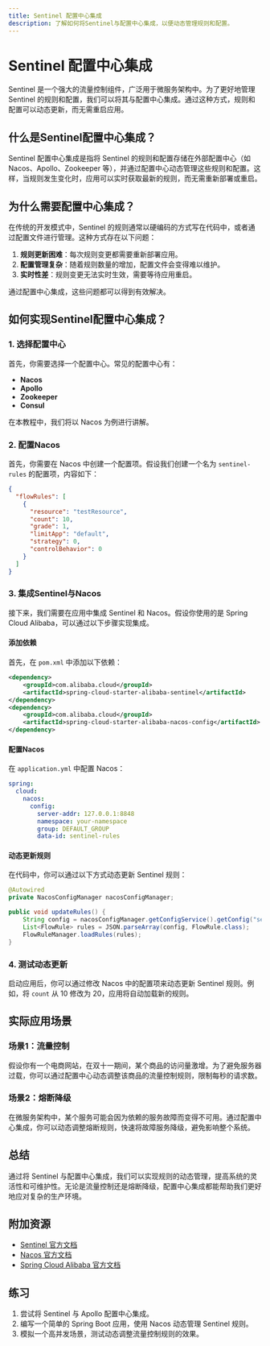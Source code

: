 ```yaml
---
title: Sentinel 配置中心集成
description: 了解如何将Sentinel与配置中心集成，以便动态管理规则和配置。
---
```


# Sentinel 配置中心集成

Sentinel 是一个强大的流量控制组件，广泛用于微服务架构中。为了更好地管理 Sentinel 的规则和配置，我们可以将其与配置中心集成。通过这种方式，规则和配置可以动态更新，而无需重启应用。

## 什么是Sentinel配置中心集成？

Sentinel 配置中心集成是指将 Sentinel 的规则和配置存储在外部配置中心（如 Nacos、Apollo、Zookeeper 等），并通过配置中心动态管理这些规则和配置。这样，当规则发生变化时，应用可以实时获取最新的规则，而无需重新部署或重启。

## 为什么需要配置中心集成？

在传统的开发模式中，Sentinel 的规则通常以硬编码的方式写在代码中，或者通过配置文件进行管理。这种方式存在以下问题：

1. **规则更新困难**：每次规则变更都需要重新部署应用。
2. **配置管理复杂**：随着规则数量的增加，配置文件会变得难以维护。
3. **实时性差**：规则变更无法实时生效，需要等待应用重启。

通过配置中心集成，这些问题都可以得到有效解决。

## 如何实现Sentinel配置中心集成？

### 1. 选择配置中心

首先，你需要选择一个配置中心。常见的配置中心有：

- **Nacos**
- **Apollo**
- **Zookeeper**
- **Consul**

在本教程中，我们将以 Nacos 为例进行讲解。

### 2. 配置Nacos

首先，你需要在 Nacos 中创建一个配置项。假设我们创建一个名为 `sentinel-rules` 的配置项，内容如下：

```json
{
  "flowRules": [
    {
      "resource": "testResource",
      "count": 10,
      "grade": 1,
      "limitApp": "default",
      "strategy": 0,
      "controlBehavior": 0
    }
  ]
}
```

### 3. 集成Sentinel与Nacos

接下来，我们需要在应用中集成 Sentinel 和 Nacos。假设你使用的是 Spring Cloud Alibaba，可以通过以下步骤实现集成。

#### 添加依赖

首先，在 `pom.xml` 中添加以下依赖：

```xml
<dependency>
    <groupId>com.alibaba.cloud</groupId>
    <artifactId>spring-cloud-starter-alibaba-sentinel</artifactId>
</dependency>
<dependency>
    <groupId>com.alibaba.cloud</groupId>
    <artifactId>spring-cloud-starter-alibaba-nacos-config</artifactId>
</dependency>
```

#### 配置Nacos

在 `application.yml` 中配置 Nacos：

```yaml
spring:
  cloud:
    nacos:
      config:
        server-addr: 127.0.0.1:8848
        namespace: your-namespace
        group: DEFAULT_GROUP
        data-id: sentinel-rules
```

#### 动态更新规则

在代码中，你可以通过以下方式动态更新 Sentinel 规则：

```java
@Autowired
private NacosConfigManager nacosConfigManager;

public void updateRules() {
    String config = nacosConfigManager.getConfigService().getConfig("sentinel-rules", "DEFAULT_GROUP", 5000);
    List<FlowRule> rules = JSON.parseArray(config, FlowRule.class);
    FlowRuleManager.loadRules(rules);
}
```

### 4. 测试动态更新

启动应用后，你可以通过修改 Nacos 中的配置项来动态更新 Sentinel 规则。例如，将 `count` 从 10 修改为 20，应用将自动加载新的规则。

## 实际应用场景

### 场景1：流量控制

假设你有一个电商网站，在双十一期间，某个商品的访问量激增。为了避免服务器过载，你可以通过配置中心动态调整该商品的流量控制规则，限制每秒的请求数。

### 场景2：熔断降级

在微服务架构中，某个服务可能会因为依赖的服务故障而变得不可用。通过配置中心集成，你可以动态调整熔断规则，快速将故障服务降级，避免影响整个系统。

## 总结

通过将 Sentinel 与配置中心集成，我们可以实现规则的动态管理，提高系统的灵活性和可维护性。无论是流量控制还是熔断降级，配置中心集成都能帮助我们更好地应对复杂的生产环境。

## 附加资源

- [Sentinel 官方文档](https://sentinelguard.io/)
- [Nacos 官方文档](https://nacos.io/)
- [Spring Cloud Alibaba 官方文档](https://spring.io/projects/spring-cloud-alibaba)

## 练习

1. 尝试将 Sentinel 与 Apollo 配置中心集成。
2. 编写一个简单的 Spring Boot 应用，使用 Nacos 动态管理 Sentinel 规则。
3. 模拟一个高并发场景，测试动态调整流量控制规则的效果。
